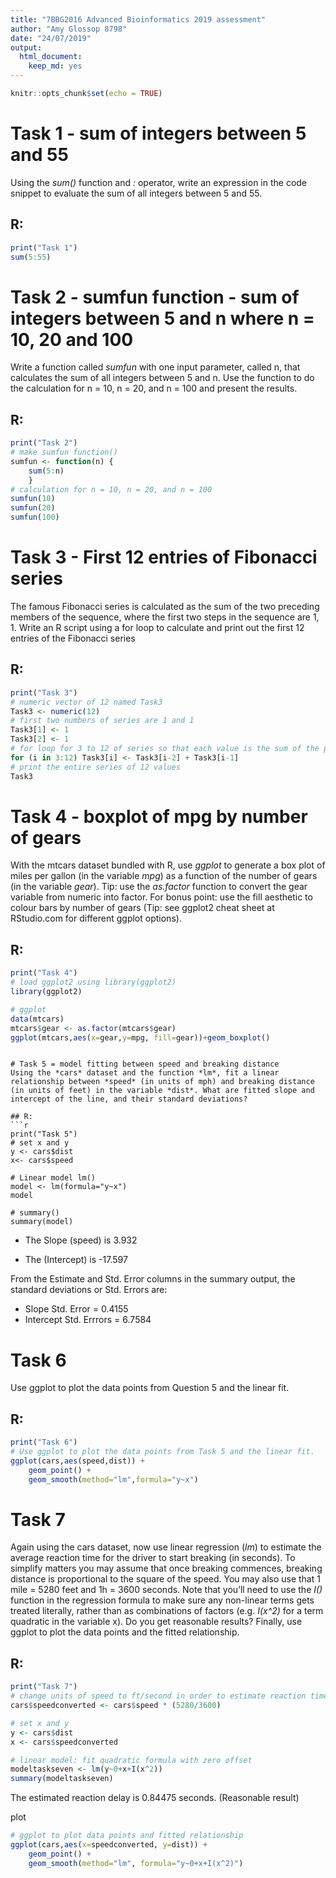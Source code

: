 ---
title: "7BBG2016 Advanced Bioinformatics 2019 assessment"
author: "Amy Glossop 8798"
date: "24/07/2019"
output:
  html_document:
    keep_md: yes
---

```{r setup, include=FALSE}
knitr::opts_chunk$set(echo = TRUE)
```

# Task 1 - sum of integers between 5 and 55
Using the *sum()* function and *:* operator, write an expression in the code snippet to evaluate the sum of all integers between 5 and 55.

## R:
```{r} 
print("Task 1")
sum(5:55)

```

# Task 2 - sumfun function - sum of integers between 5 and n where n = 10, 20 and 100
Write a function called *sumfun* with one input parameter, called n, that calculates the sum of all integers between 5 and n. Use the function to do the calculation for n = 10, n = 20, and n = 100 and present the results.

## R:
```{r}
print("Task 2")
# make sumfun function()
sumfun <- function(n) {
    sum(5:n)
    }
# calculation for n = 10, n = 20, and n = 100
sumfun(10)
sumfun(20)
sumfun(100)
```

# Task 3 - First 12 entries of Fibonacci series
The famous Fibonacci series is calculated as the sum of the two preceding members of the sequence, where the first two steps in the sequence are 1, 1. Write an R script using a for loop to calculate and print out the first 12 entries of the Fibonacci series

## R:
```{r}
print("Task 3")
# numeric vector of 12 named Task3
Task3 <- numeric(12)
# first two numbers of series are 1 and 1
Task3[1] <- 1
Task3[2] <- 1
# for loop for 3 to 12 of series so that each value is the sum of the previous two
for (i in 3:12) Task3[i] <- Task3[i-2] + Task3[i-1]
# print the entire series of 12 values
Task3
```

#  Task 4 - boxplot of mpg by number of gears
With the mtcars dataset bundled with R, use *ggplot* to generate a box plot of miles per gallon (in the variable *mpg*) as a function of the number of gears (in the variable *gear*). Tip: use the *as.factor* function to convert the gear variable from numeric into factor. For bonus point: use the fill aesthetic to colour bars by number of gears (Tip: see ggplot2 cheat sheet at RStudio.com for different ggplot options).

## R:
```{r}
print("Task 4")
# load ggplot2 using library(ggplot2)
library(ggplot2)

# ggplot
data(mtcars)
mtcars$gear <- as.factor(mtcars$gear)
ggplot(mtcars,aes(x=gear,y=mpg, fill=gear))+geom_boxplot()
```
```

# Task 5 = model fitting between speed and breaking distance
Using the *cars* dataset and the function *lm*, fit a linear relationship between *speed* (in units of mph) and breaking distance (in units of feet) in the variable *dist*. What are fitted slope and intercept of the line, and their standard deviations?

## R:
```{r}
print("Task 5")
# set x and y
y <- cars$dist
x<- cars$speed

# Linear model lm()
model <- lm(formula="y~x")
model

# summary() 
summary(model)
```

- The Slope (speed) is 3.932  

- The (Intercept) is -17.597

From the Estimate and Std. Error columns in the summary output, the standard deviations or Std. Errors are:  

- Slope Std. Error = 0.4155  
- Intercept Std. Errrors = 6.7584


# Task 6
Use ggplot to plot the data points from Question 5 and the linear fit.

## R:
```{r}
print("Task 6")
# Use ggplot to plot the data points from Task 5 and the linear fit.
ggplot(cars,aes(speed,dist)) + 
    geom_point() + 
    geom_smooth(method="lm",formula="y~x")
```

# Task 7
Again using the cars dataset, now use linear regression (*lm*) to estimate the average reaction time for the driver to start breaking (in seconds). To simplify matters you may assume that once breaking commences, breaking distance is proportional to the square of the speed. You may also use that 1 mile = 5280 feet and 1h = 3600 seconds. Note that you'll need to use the *I()* function in the regression formula to make sure any non-linear terms gets treated literally, rather than as combinations of factors (e.g. *I(x^2)* for a term quadratic in the variable x). Do you get reasonable results? Finally, use ggplot to plot the data points and the fitted relationship.

## R:

```{r}
print("Task 7")
# change units of speed to ft/second in order to estimate reaction time in seconds
cars$speedconverted <- cars$speed * (5280/3600)

# set x and y
y <- cars$dist
x <- cars$speedconverted

# linear model: fit quadratic formula with zero offset
modeltaskseven <- lm(y~0+x+I(x^2))
summary(modeltaskseven)
```

The estimated reaction delay is 0.84475 seconds. (Reasonable result)

plot

```{r}

# ggplot to plot data points and fitted relationship
ggplot(cars,aes(x=speedconverted, y=dist)) + 
    geom_point() + 
    geom_smooth(method="lm", formula="y~0+x+I(x^2)")
```


